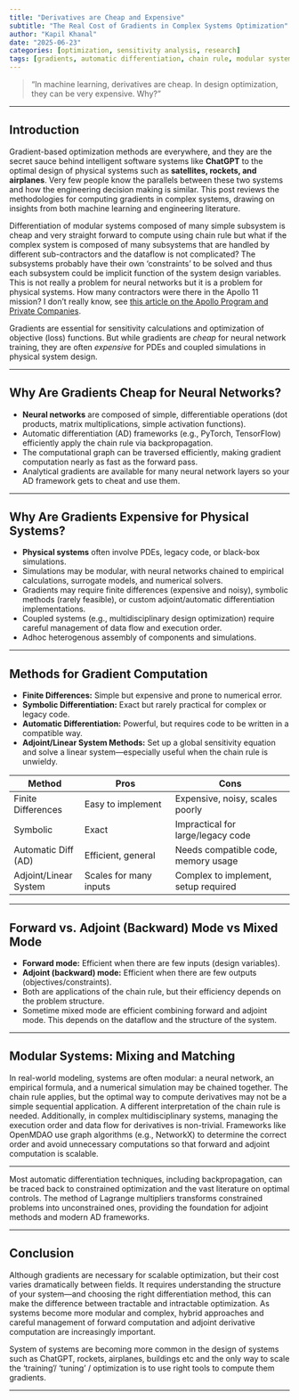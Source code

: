 ```yaml
---
title: "Derivatives are Cheap and Expensive"
subtitle: "The Real Cost of Gradients in Complex Systems Optimization"
author: "Kapil Khanal"
date: "2025-06-23"
categories: [optimization, sensitivity analysis, research]
tags: [gradients, automatic differentiation, chain rule, modular systems, PDEs, neural networks]
---
```


> "In machine learning, derivatives are cheap. In design optimization, they can be very expensive. Why?"

---

## Introduction

Gradient-based optimization methods are everywhere, and they are the secret sauce behind intelligent software systems like **ChatGPT** to the optimal design of physical systems such as **satellites, rockets, and airplanes**. Very few people know the parallels between these two systems and how the engineering decision making is similar. This post reviews the methodologies for computing gradients in complex systems, drawing on insights from both machine learning and engineering literature.

Differentiation of modular systems composed of many simple subsystem is cheap and very straight forward to compute using chain rule but what if the complex system is composed of many subsystems that are handled by different sub-contractors and the dataflow is not complicated? The subsystems probably have their own 'constraints' to be solved and thus each subsystem could be implicit function of the system design variables. This is not really a problem for neural networks but it is a problem for physical systems. How many contractors were there in the Apollo 11 mission? I don't really know, see [this article on the Apollo Program and Private Companies](https://apollo11space.com/apollo-program-and-private-companies/).

Gradients are essential for sensitivity calculations and optimization of objective (loss) functions. But while gradients are *cheap* for neural network training, they are often *expensive* for PDEs and coupled simulations in physical system design.
<!-- 
For a technical deep dive into MDO architectures and adjoint methods, see the [main post on Gradient-Based Optimization for Large Systems](index.qmd). -->

---

## Why Are Gradients Cheap for Neural Networks?

- **Neural networks** are composed of simple, differentiable operations (dot products, matrix multiplications, simple activation functions).
- Automatic differentiation (AD) frameworks (e.g., PyTorch, TensorFlow) efficiently apply the chain rule via backpropagation.
- The computational graph can be traversed efficiently, making gradient computation nearly as fast as the forward pass.
- Analytical gradients are available for many neural network layers so your AD framework gets to cheat and use them.

---

## Why Are Gradients Expensive for Physical Systems?

- **Physical systems** often involve PDEs, legacy code, or black-box simulations.
- Simulations may be modular, with neural networks chained to empirical calculations, surrogate models, and numerical solvers.
- Gradients may require finite differences (expensive and noisy), symbolic methods (rarely feasible), or custom adjoint/automatic differentiation implementations.
- Coupled systems (e.g., multidisciplinary design optimization) require careful management of data flow and execution order.
- Adhoc heterogenous assembly of components and simulations.


---

## Methods for Gradient Computation

- **Finite Differences:** Simple but expensive and prone to numerical error.
- **Symbolic Differentiation:** Exact but rarely practical for complex or legacy code.
- **Automatic Differentiation:** Powerful, but requires code to be written in a compatible way.
- **Adjoint/Linear System Methods:** Set up a global sensitivity equation and solve a linear system—especially useful when the chain rule is unwieldy.

| Method                | Pros                        | Cons                                 |
|-----------------------|-----------------------------|--------------------------------------|
| Finite Differences    | Easy to implement           | Expensive, noisy, scales poorly      |
| Symbolic              | Exact                       | Impractical for large/legacy code    |
| Automatic Diff (AD)   | Efficient, general          | Needs compatible code, memory usage  |
| Adjoint/Linear System | Scales for many inputs      | Complex to implement, setup required |

---


## Forward vs. Adjoint (Backward) Mode vs Mixed Mode

- **Forward mode:** Efficient when there are few inputs (design variables).
- **Adjoint (backward) mode:** Efficient when there are few outputs (objectives/constraints).
- Both are applications of the chain rule, but their efficiency depends on the problem structure.
- Sometime mixed mode are efficient combining forward and adjoint mode. This depends on the dataflow and the structure of the system.

---

## Modular Systems: Mixing and Matching

In real-world modeling, systems are often modular: a neural network, an empirical formula, and a numerical simulation may be chained together. The chain rule applies, but the optimal way to compute derivatives may not be a simple sequential application. A different interpretation of the chain rule is needed.  Additionally, in complex multidisciplinary systems, managing the execution order and data flow for derivatives is non-trivial. Frameworks like OpenMDAO use graph algorithms (e.g., NetworkX) to determine the correct order and avoid unnecessary computations so that forward and adjoint computation is scalable.

---

Most automatic differentiation techniques, including backpropagation, can be traced back to constrained optimization and the vast literature on optimal controls. The method of Lagrange multipliers transforms constrained problems into unconstrained ones, providing the foundation for adjoint methods and modern AD frameworks. 

---

## Conclusion

Although gradients are necessary for scalable optimization, but their cost varies dramatically between fields. It requires understanding the structure of your system—and choosing the right differentiation method, this can make the difference between tractable and intractable optimization. As systems become more modular and complex, hybrid approaches and careful management of forward computation and adjoint derivative computation are increasingly important.

System of systems are becoming more common in the design of systems such as ChatGPT, rockets, airplanes, buildings etc and the only way to scale the 'training'/ 'tuning' / optimization is to use right tools to compute them gradients.

---
